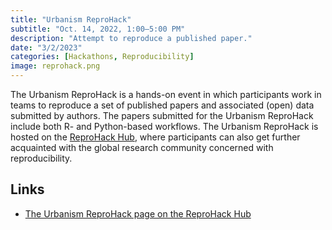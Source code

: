 ```yaml
---
title: "Urbanism ReproHack"
subtitle: "Oct. 14, 2022, 1:00–5:00 PM"
description: "Attempt to reproduce a published paper."
date: "3/2/2023"
categories: [Hackathons, Reproducibility]
image: reprohack.png
---
```


The Urbanism ReproHack is a hands-on event in which participants work in teams to reproduce a set of published papers and associated (open) data submitted by authors. The papers submitted for the Urbanism ReproHack include both R- and Python-based workflows. The Urbanism ReproHack is hosted on the [ReproHack Hub](https://www.reprohack.org/), where participants can also get further acquainted with the global research community concerned with reproducibility.

## Links

- [The Urbanism ReproHack page on the ReproHack Hub](https://www.reprohack.org/event/21/)
